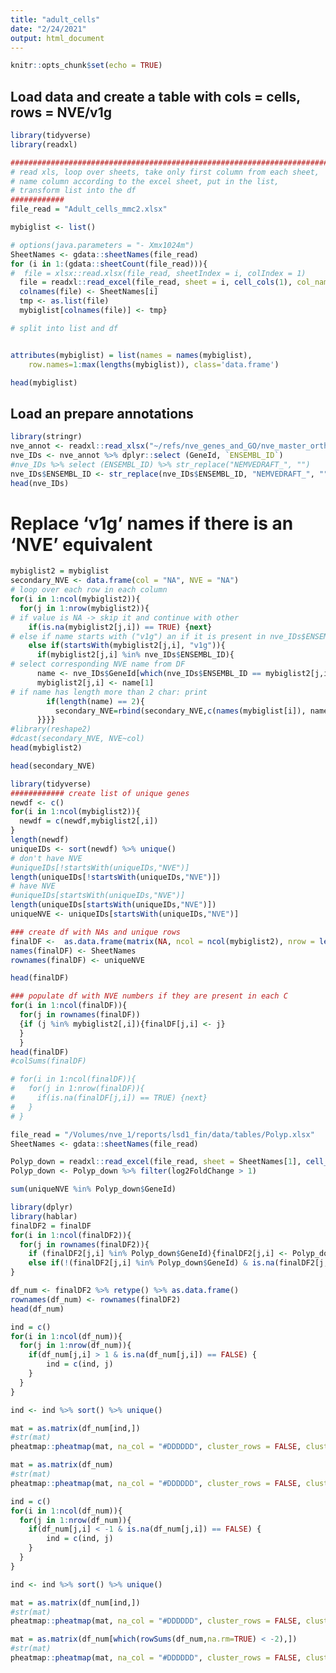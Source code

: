 ```yaml
---
title: "adult_cells"
date: "2/24/2021"
output: html_document
---
```


```r
knitr::opts_chunk$set(echo = TRUE)
```

## Load data and create a table with cols = cells, rows = NVE/v1g

```r
library(tidyverse)
library(readxl)

##########################################################################################
# read xls, loop over sheets, take only first column from each sheet, 
# name column according to the excel sheet, put in the list,
# transform list into the df
############
file_read = "Adult_cells_mmc2.xlsx"

mybiglist <- list()

# options(java.parameters = "- Xmx1024m")
SheetNames <- gdata::sheetNames(file_read)
for (i in 1:(gdata::sheetCount(file_read))){
#  file = xlsx::read.xlsx(file_read, sheetIndex = i, colIndex = 1)
  file = readxl::read_excel(file_read, sheet = i, cell_cols(1), col_names = FALSE)
  colnames(file) <- SheetNames[i]
  tmp <- as.list(file)
  mybiglist[colnames(file)] <- tmp}

# split into list and df


attributes(mybiglist) = list(names = names(mybiglist),
    row.names=1:max(lengths(mybiglist)), class='data.frame')

head(mybiglist)
```

## Load an prepare annotations 

```r
library(stringr)
nve_annot <- readxl::read_xlsx("~/refs/nve_genes_and_GO/nve_master_ortholog_table.xlsx")
nve_IDs <- nve_annot %>% dplyr::select (GeneId, `ENSEMBL_ID`)
#nve_IDs %>% select (ENSEMBL_ID) %>% str_replace("NEMVEDRAFT_", "")
nve_IDs$ENSEMBL_ID <- str_replace(nve_IDs$ENSEMBL_ID, "NEMVEDRAFT_", "") 
head(nve_IDs)
```

# Replace 'v1g' names if there is an 'NVE' equivalent 

```r
mybiglist2 = mybiglist
secondary_NVE <- data.frame(col = "NA", NVE = "NA")
# loop over each row in each column
for(i in 1:ncol(mybiglist2)){
  for(j in 1:nrow(mybiglist2)){
# if value is NA -> skip it and continue with other
    if(is.na(mybiglist2[j,i]) == TRUE) {next}
# else if name starts with ("v1g") an if it is present in nve_IDs$ENSEMBL_ID:
    else if(startsWith(mybiglist2[j,i], "v1g")){
      if(mybiglist2[j,i] %in% nve_IDs$ENSEMBL_ID){
# select corresponding NVE name from DF
      name <- nve_IDs$GeneId[which(nve_IDs$ENSEMBL_ID == mybiglist2[j,i])]
      mybiglist2[j,i] <- name[1]
# if name has length more than 2 char: print 
        if(length(name) == 2){
          secondary_NVE=rbind(secondary_NVE,c(names(mybiglist[i]), name[2]))}
      }}}}
#library(reshape2)
#dcast(secondary_NVE, NVE~col)
head(mybiglist2)
```

```r
head(secondary_NVE) 
```

```r
library(tidyverse)
############ create list of unique genes
newdf <- c()
for(i in 1:ncol(mybiglist2)){
  newdf = c(newdf,mybiglist2[,i])
}
length(newdf)
uniqueIDs <- sort(newdf) %>% unique()
# don't have NVE
#uniqueIDs[!startsWith(uniqueIDs,"NVE")]
length(uniqueIDs[!startsWith(uniqueIDs,"NVE")])
# have NVE
#uniqueIDs[startsWith(uniqueIDs,"NVE")]
length(uniqueIDs[startsWith(uniqueIDs,"NVE")])
uniqueNVE <- uniqueIDs[startsWith(uniqueIDs,"NVE")]
```

```r
### create df with NAs and unique rows
finalDF <-  as.data.frame(matrix(NA, ncol = ncol(mybiglist2), nrow = length(uniqueNVE)))
names(finalDF) <- SheetNames 
rownames(finalDF) <- uniqueNVE

head(finalDF)
```

```r
### populate df with NVE numbers if they are present in each C
for(i in 1:ncol(finalDF)){
  for(j in rownames(finalDF))
  {if (j %in% mybiglist2[,i]){finalDF[j,i] <- j}
  }
  }
head(finalDF)
#colSums(finalDF)

# for(i in 1:ncol(finalDF)){
#   for(j in 1:nrow(finalDF)){
#     if(is.na(finalDF[j,i]) == TRUE) {next}
#   }
# }
```

```r
file_read = "/Volumes/nve_1/reports/lsd1_fin/data/tables/Polyp.xlsx"
SheetNames <- gdata::sheetNames(file_read)

Polyp_down = readxl::read_excel(file_read, sheet = SheetNames[1], cell_cols(2:4))
Polyp_down <- Polyp_down %>% filter(log2FoldChange > 1)

sum(uniqueNVE %in% Polyp_down$GeneId)
```

```r
library(dplyr)
library(hablar)
finalDF2 = finalDF
for(i in 1:ncol(finalDF2)){
  for(j in rownames(finalDF2)){
    if (finalDF2[j,i] %in% Polyp_down$GeneId){finalDF2[j,i] <- Polyp_down$log2FoldChange[which(Polyp_down$GeneId == j)]}
    else if(!(finalDF2[j,i] %in% Polyp_down$GeneId) & is.na(finalDF2[j,i]) == FALSE){finalDF2[j,i] <- 0} }
}

df_num <- finalDF2 %>% retype() %>% as.data.frame()
rownames(df_num) <- rownames(finalDF2)
head(df_num)
```

```r
ind = c()
for(i in 1:ncol(df_num)){
  for(j in 1:nrow(df_num)){
    if(df_num[j,i] > 1 & is.na(df_num[j,i]) == FALSE) {
        ind = c(ind, j)
    }
  }
}

ind <- ind %>% sort() %>% unique()

mat = as.matrix(df_num[ind,])
#str(mat)
pheatmap::pheatmap(mat, na_col = "#DDDDDD", cluster_rows = FALSE, cluster_cols = FALSE, )
```


```r
mat = as.matrix(df_num)
#str(mat)
pheatmap::pheatmap(mat, na_col = "#DDDDDD", cluster_rows = FALSE, cluster_cols = FALSE)
```







```r
ind = c()
for(i in 1:ncol(df_num)){
  for(j in 1:nrow(df_num)){
    if(df_num[j,i] < -1 & is.na(df_num[j,i]) == FALSE) {
        ind = c(ind, j)
    }
  }
}

ind <- ind %>% sort() %>% unique()

mat = as.matrix(df_num[ind,])
#str(mat)
pheatmap::pheatmap(mat, na_col = "#DDDDDD", cluster_rows = FALSE, cluster_cols = FALSE, )
```


```r
mat = as.matrix(df_num[which(rowSums(df_num,na.rm=TRUE) < -2),])
#str(mat)
pheatmap::pheatmap(mat, na_col = "#DDDDDD", cluster_rows = FALSE, cluster_cols = FALSE, )
```










